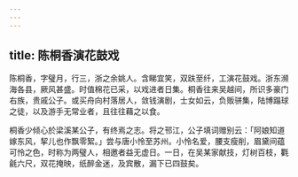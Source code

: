 ```yaml
---
---
---
```

title: 陈桐香演花鼓戏
---



陈桐香，字璧月，行三，浙之余姚人。含睇宜笑，双趺至纤，工演花鼓戏。浙东濒海各县，厥风甚盛。时值棉花已采，以戏进者日集。桐香往来吴越间，所识多豪门右族，贵戚公子。或买舟向村落居人，敛钱演剧，士女如云，负贩骈集，陆博蹋球之徒，以及游手无常业者，且往往藉之以食。

桐香少倾心於梁溪某公子，有终焉之志。将之邗江，公子填词赠别云：「阿娘知道嫁东风，挈儿也作飘零絮。」尝与唐小怜至苏州。小怜名爱，腰支瘦削，眉黛间蕴可怜之色，时称为两璧人，相邀者益无虚日。一日，在吴某家献技，灯树百枝，氍毹六尺，双花掩映，纸醉金迷，及宾散，漏下已四鼓矣。
